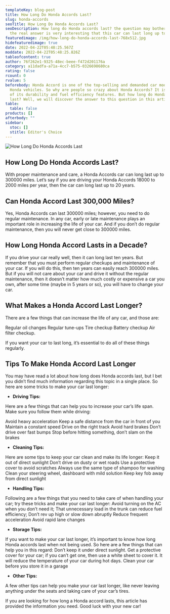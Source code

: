 ```yaml
---
templateKey: blog-post
title: How Long Do Honda Accords Last?
slug: honda-accords
seoTitle: How Long Do Honda Accords Last?
seoDescription: How long do Honda accords last? the question may bother you but
  the real answer is very interesting that this car can last long up to...
featuredimage: /img/how-long-do-honda-accords-last-768x512.jpg
hidefeaturedimage: true
date: 2022-04-22T05:48:25.567Z
moddate: 2022-04-22T05:48:25.826Z
tableofcontent: true
author: 76f262e1-9325-48ec-beee-f472d201176a
category: a11dadfa-a71a-4cc7-b575-0326698680ca
rating: false
rcount: 0
rvalue: 5
beforebody: Honda Accord is one of the top-selling and demanded car models from
  Honda vehicles. So why are people so crazy about Honda Accords? It is because
  of its durability and fuel efficiency features. But how long do Honda accords
  last? Well, we will discover the answer to this question in this article.
table:
  table: false
products: []
afterbody: ""
sidebar:
  stoc: []
  stitle: Editor's Choice
---
```

![How Long Do Honda Accords Last](/img/how-long-do-honda-accords-last-768x512.jpg "How Long Do Honda Accords Last")

## How Long Do Honda Accords Last?

With proper maintenance and care, a Honda Accords car can long last up to 300000 miles. Let’s say if you are driving your Honda Accords 18000 to 2000 miles per year, then the car can long last up to 20 years.

## Can Honda Accord Last 300,000 Miles?

Yes, Honda Accords can last 300000 miles; however, you need to do regular maintenance. In any car, early or late maintenance plays an important role in increasing the life of your car. And if you don’t do regular maintenance, then you will never get close to 300000 miles.

## How Long Honda Accord Lasts in a Decade?

If you drive your car really well, then it can long last ten years. But remember that you must perform regular checkups and maintenance of your car. If you will do this, then ten years can easily reach 300000 miles. But if you will not care about your car and drive it without the regular maintenance, then it doesn’t matter how much costly or expensive a car you own, after some time (maybe in 5 years or so), you will have to change your car.

## What Makes a Honda Accord Last Longer?

There are a few things that can increase the life of any car, and those are:

Regular oil changes Regular tune-ups Tire checkup Battery checkup Air filter checkup.

If you want your car to last long, it’s essential to do all of these things regularly.

## Tips To Make Honda Accord Last Longer

You may have read a lot about how long does Honda accords last, but I bet you didn’t find much information regarding this topic in a single place. So here are some tricks to make your car last longer:

* **Driving Tips:**

Here are a few things that can help you to increase your car’s life span. Make sure you follow them while driving:

Avoid heavy acceleration Keep a safe distance from the car in front of you Maintain a constant speed Drive on the right track Avoid hard brakes Don’t drive over fast bumps Stop before hitting something, don’t slam on the brakes

* **Cleaning Tips:**

Here are some tips to keep your car clean and make its life longer: Keep it out of direct sunlight Don’t drive on dusty or wet roads Use a protective cover to avoid scratches Always use the same type of shampoo for washing Clean your steering wheel, dashboard with mild solution Keep key fob away from direct sunlight

* **Handling Tips:**

Following are a few things that you need to take care of when handling your car; try these tricks and make your car last longer: Avoid turning on the AC when you don’t need it; That unnecessary load in the trunk can reduce fuel efficiency; Don’t rev up high or slow down abruptly Reduce frequent acceleration Avoid rapid lane changes

* **Storage Tips:**

If you want to make your car last longer, it’s important to know how long Honda accords last when not being used. So here are a few things that can help you in this regard: Don’t keep it under direct sunlight. Get a protective cover for your car; if you can’t get one, then use a white sheet to cover it. It will reduce the temperature of your car during hot days. Clean your car before you store it in a garage

* **Other Tips:**

A few other tips can help you make your car last longer, like never leaving anything under the seats and taking care of your car’s tires.

If you are looking for how long a Honda accord lasts, this article has provided the information you need. Good luck with your new car!